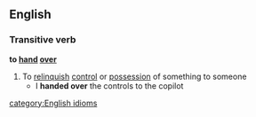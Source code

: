 ==English==
===Transitive verb===
'''to [[hand]] [[over]]'''
#To [[relinquish]] [[control]] or [[possession]] of something to someone
#* I '''handed over''' the controls to the copilot
[[category:English idioms]]